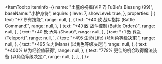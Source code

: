 
<ItemTooltip
  itemInfo={{
    name: "土鳖的祝福(VIP 7) TuBie's Blessing (99)",
    baseName: "小护身符",
    require: {
      level: 7,
      showLevel: true,
    },
    properties: [
      {
        text: "+7 所有技能",
        range: null,
      },
      {
        text: "+40 致 战斗指挥 (Battle Command)",
        range: null,
      },
      {
        text: "+40 致 战斗控制 (Battle Orders)",
        range: null,
      },
      {
        text: "+40 致 大叫 (Shout)",
        range: null,
      },
      {
        text: "+1 致 传送 (Teleport)",
        range: null,
      },
      {
        text: "+495 生命(Life) (以角色等级决定)",
        range: null,
      },
      {
        text: "+495 法力(Mana) (以角色等级决定)",
        range: null,
      },
      {
        text: "+400% 转为经验值获得",
        range: null,
      },
      {
        text: "779% 更佳的机会取得魔法装备 (以角色等级决定)",
        range: null,
      },
    ],
  }}
/>